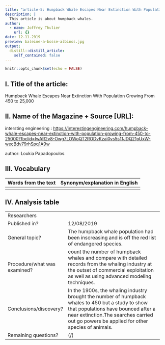 ```yaml
---
title: "article-5: Humpback Whale Escapes Near Extinction With Population Growing From 450 to 25,000"
description: |
  This article is about humpback whales.
author:
  - name: Joffrey Thulier
    url: {}
date: 12-11-2019
preview: baleine-a-bosse-albinos.jpg
output:
  distill::distill_article:
    self_contained: false
---
```


```r
knitr::opts_chunk$set(echo = FALSE)
```

## I. Title of the article: 

Humpback Whale Escapes Near Extinction With Population Growing From 450 to 25,000

## II. Name of the Magazine + Source [URL]:

intersting engineering : <https://interestingengineering.com/humpback-whale-escapes-near-extinction-with-population-growing-from-450-to-25000?fbclid=IwAR2v8-Owg7LOWoQT2RODvKzai0vs5s11JDQ21pUxW-wecBdv79rhSpq1A9w>

author: Loukia Papadopoulos


##  III. Vocabulary 

| Words from the text | Synonym/explanation in English |
| ------------------- | ------------------------------ |
|

## IV. Analysis table 

|                              |                                                                     |
| ---------------------------- | ------------------------------------------------------------------- |
| Researchers                  | |
| Published in?                | 12/08/2019                       |
| General topic?               | The humpback whale population had been inscreasing and is off the red list of endangered species. |
| Procedure/what was examined? |  count the number of humpback whales and compare with detailed records from the whaling industry at the outset of commercial exploitation as well as using advanced modeling techniques.
| Conclusions/discovery?       |  In the 1900s, the whaling industry brought the number of humpback whales to 450 but a study to show that populations have bounced after a near extinction.The searches carried out go powers be applied for other species of animals.       |
| Remaining questions?         | (/) |


